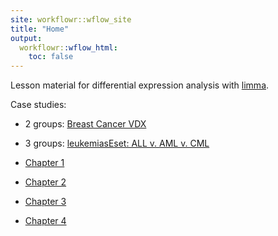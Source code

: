 ```yaml
---
site: workflowr::wflow_site
title: "Home"
output:
  workflowr::wflow_html:
    toc: false
---
```


Lesson material for differential expression analysis with [limma][].

Case studies:

* 2 groups: [Breast Cancer VDX](vdx.html)
* 3 groups: [leukemiasEset: ALL v. AML v. CML](leukemiasEset.html)

* [Chapter 1](ch01.html)
* [Chapter 2](ch02.html)
* [Chapter 3](ch03.html)
* [Chapter 4](ch04.html)

[limma]: https://bioconductor.org/packages/release/bioc/html/limma.html

